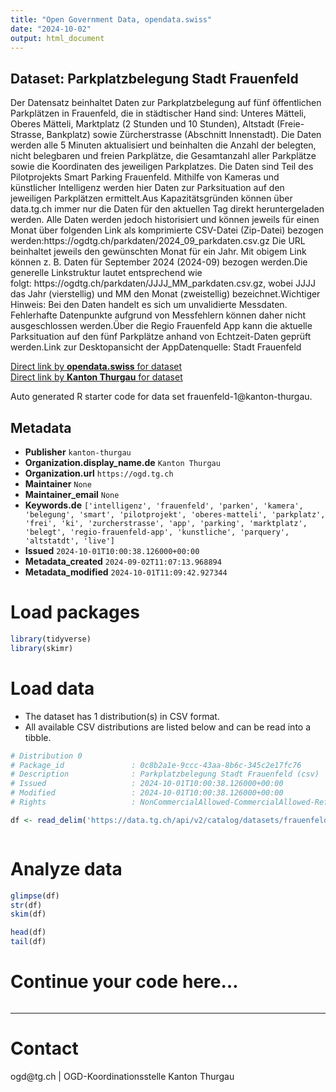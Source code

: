 ```yaml
---
title: "Open Government Data, opendata.swiss"
date: "2024-10-02"
output: html_document
---
```


## Dataset: Parkplatzbelegung Stadt Frauenfeld

Der Datensatz beinhaltet Daten zur Parkplatzbelegung auf fünf öffentlichen Parkplätzen in Frauenfeld, die in städtischer Hand sind: Unteres Mätteli, Oberes Mätteli, Marktplatz (2 Stunden und 10 Stunden), Altstadt (Freie-Strasse, Bankplatz) sowie Zürcherstrasse (Abschnitt Innenstadt). Die Daten werden alle 5 Minuten aktualisiert und beinhalten die Anzahl der belegten, nicht belegbaren und freien Parkplätze, die Gesamtanzahl aller Parkplätze sowie die Koordinaten des jeweiligen Parkplatzes. Die Daten sind Teil des Pilotprojekts Smart Parking Frauenfeld. Mithilfe von Kameras und künstlicher Intelligenz werden hier Daten zur Parksituation auf den jeweiligen Parkplätzen ermittelt.Aus Kapazitätsgründen können über data.tg.ch immer nur die Daten für den aktuellen Tag direkt heruntergeladen werden. Alle Daten werden jedoch historisiert und können jeweils für einen Monat über folgenden Link als komprimierte CSV-Datei (Zip-Datei) bezogen werden:https://ogdtg.ch/parkdaten/2024_09_parkdaten.csv.gz Die URL beinhaltet jeweils den gewünschten Monat für ein Jahr. Mit obigem Link können z. B. Daten für September 2024 (2024-09) bezogen werden.Die generelle Linkstruktur lautet entsprechend wie folgt: https://ogdtg.ch/parkdaten/JJJJ_MM_parkdaten.csv.gz, wobei JJJJ das Jahr (vierstellig) und MM den Monat (zweistellig) bezeichnet.Wichtiger Hinweis: Bei den Daten handelt es sich um unvalidierte Messdaten. Fehlerhafte Datenpunkte aufgrund von Messfehlern können daher nicht ausgeschlossen werden.Über die Regio Frauenfeld App kann die aktuelle Parksituation auf den fünf Parkplätze anhand von Echtzeit-Daten geprüft werden.Link
zur Desktopansicht der AppDatenquelle: Stadt Frauenfeld

[Direct link by **opendata.swiss** for dataset](https://opendata.swiss/de/dataset/parkplatzbelegung-stadt-frauenfeld)<br>
[Direct link by **Kanton Thurgau** for dataset](https://data.tg.ch/explore/dataset/frauenfeld-1/)

Auto generated R starter code for data set frauenfeld-1@kanton-thurgau.

## Metadata

- **Publisher** `kanton-thurgau`
- **Organization.display_name.de** `Kanton Thurgau`
- **Organization.url** `https://ogd.tg.ch`
- **Maintainer** `None`
- **Maintainer_email** `None`
- **Keywords.de** `['intelligenz', 'frauenfeld', 'parken', 'kamera', 'belegung', 'smart', 'pilotprojekt', 'oberes-matteli', 'parkplatz', 'frei', 'ki', 'zurcherstrasse', 'app', 'parking', 'marktplatz', 'belegt', 'regio-frauenfeld-app', 'kunstliche', 'parquery', 'altstatdt', 'live']`
- **Issued** `2024-10-01T10:00:38.126000+00:00`
- **Metadata_created** `2024-09-02T11:07:13.968894`
- **Metadata_modified** `2024-10-01T11:09:42.927344`


# Load packages

```r

library(tidyverse)
library(skimr)

```

# Load data

-   The dataset has 1 distribution(s) in CSV format.
-   All available CSV distributions are listed below and can be read into a tibble.

```r

# Distribution 0
# Package_id               : 0c8b2a1e-9ccc-43aa-8b6c-345c2e17fc76
# Description              : Parkplatzbelegung Stadt Frauenfeld (csv)
# Issued                   : 2024-10-01T10:00:38.126000+00:00
# Modified                 : 2024-10-01T10:00:38.126000+00:00
# Rights                   : NonCommercialAllowed-CommercialAllowed-ReferenceRequired

df <- read_delim('https://data.tg.ch/api/v2/catalog/datasets/frauenfeld-1/exports/csv?use_labels=true')



```

# Analyze data

```r

glimpse(df)
str(df)
skim(df)

head(df)
tail(df)

```

# Continue your code here...

```r

```

------------------------------------------------------------------------

# Contact

ogd@tg.ch | OGD-Koordinationsstelle Kanton Thurgau
